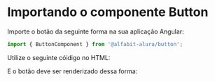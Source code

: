 

<Meta of={ButtonStories} />

# Importando o componente Button

Importe o botão da seguinte forma na sua aplicação Angular:

```ts
import { ButtonComponent } from '@alfabit-alura/button';
```

Utilize o seguinte cóidigo no HTML:

<Source />

E o botão deve ser renderizado dessa forma:

<Canvas of={ButtonStories.PrimaryButton} layout='centered' sourceState='none' />